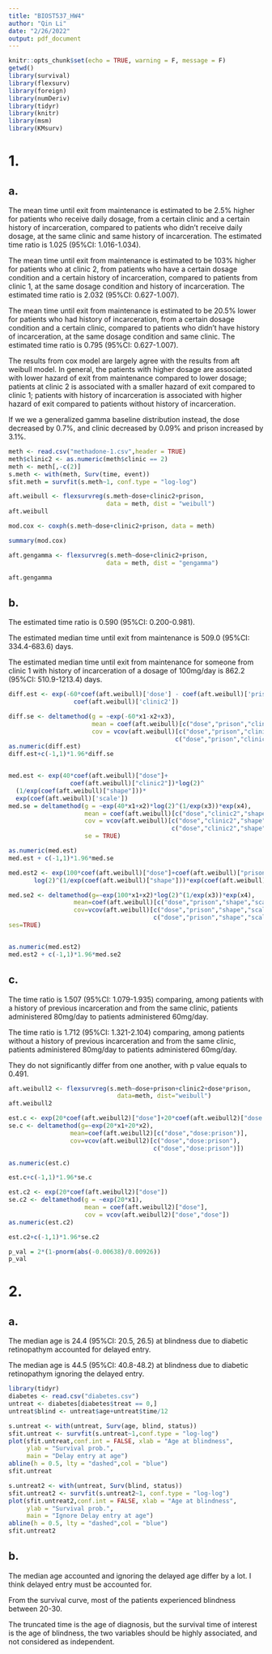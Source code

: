 ```yaml
---
title: "BIOST537_HW4"
author: "Qin Li"
date: "2/26/2022"
output: pdf_document
---
```


```r
knitr::opts_chunk$set(echo = TRUE, warning = F, message = F)
getwd()
library(survival)
library(flexsurv)
library(foreign)
library(numDeriv)
library(tidyr)
library(knitr)
library(msm)
library(KMsurv)
```

# 1.

## a.

The mean time until exit from maintenance is estimated to be 2.5% higher for patients who receive daily dosage, from a certain clinic and a certain history of incarceration, compared to patients who didn't receive daily dosage, at the same clinic and same history of incarceration. The estimated time ratio is 1.025 (95%CI: 1.016-1.034). 

The mean time until exit from maintenance is estimated to be 103% higher for patients who at clinic 2, from patients who have a certain dosage condition and a certain history of incarceration, compared to patients from clinic 1, at the same dosage condition and history of incarceration. The estimated time ratio is 2.032 (95%CI: 0.627-1.007). 

The mean time until exit from maintenance is estimated to be 20.5% lower for patients who had history of incarceration, from a certain dosage condition and a certain clinic, compared to patients who didn't have history of incarceration, at the same dosage condition and same clinic. The estimated time ratio is 0.795 (95%CI: 0.627-1.007). 

The results from cox model are largely agree with the results from aft weibull model. In general, the patients with higher dosage are associated with lower hazard of exit from maintenance compared to lower dosage; patients at clinic 2 is associated with a smaller hazard of exit compared to clinic 1; patients with history of incarceration is associated with higher hazard of exit compared to patients without history of incarceration. 


If we we a generalized gamma baseline distribution instead, the dose decreased by 0.7%, and clinic decreased by 0.09% and prison increased by 3.1%. 

```r
meth <- read.csv("methadone-1.csv",header = TRUE)
meth$clinic2 <- as.numeric(meth$clinic == 2)
meth <- meth[,-c(2)]
s.meth <- with(meth, Surv(time, event))
sfit.meth = survfit(s.meth~1, conf.type = "log-log")

aft.weibull <- flexsurvreg(s.meth~dose+clinic2+prison, 
                           data = meth, dist = "weibull")
aft.weibull

mod.cox <- coxph(s.meth~dose+clinic2+prison, data = meth)

summary(mod.cox)

aft.gengamma <- flexsurvreg(s.meth~dose+clinic2+prison, 
                           data = meth, dist = "gengamma")

aft.gengamma
```


## b. 

The estimated time ratio is 0.590 (95%CI: 0.200-0.981). 

The estimated median time until exit from maintenance is 509.0 (95%CI: 334.4-683.6) days. 

The estimated median time until exit from maintenance for someone from clinic 1 with history of incarceration of a dosage of 100mg/day is 862.2 (95%CI: 510.9-1213.4) days. 

```r
diff.est <- exp(-60*coef(aft.weibull)['dose'] - coef(aft.weibull)['prison']+
                  coef(aft.weibull)['clinic2'])

diff.se <- deltamethod(g = ~exp(-60*x1-x2+x3),
                       mean = coef(aft.weibull)[c("dose","prison","clinic2")],
                       cov = vcov(aft.weibull)[c("dose","prison","clinic2"),
                                              c("dose","prison","clinic2")])
as.numeric(diff.est)
diff.est+c(-1,1)*1.96*diff.se


med.est <- exp(40*coef(aft.weibull)["dose"]+
                 coef(aft.weibull)["clinic2"])*log(2)^
  (1/exp(coef(aft.weibull)["shape"]))*
  exp(coef(aft.weibull)['scale'])
med.se = deltamethod(g = ~exp(40*x1+x2)*log(2)^(1/exp(x3))*exp(x4),
                     mean = coef(aft.weibull)[c("dose","clinic2","shape","scale")],
                     cov = vcov(aft.weibull)[c("dose","clinic2","shape","scale"),
                                             c("dose","clinic2","shape","scale")],
                     se = TRUE)

as.numeric(med.est)
med.est + c(-1,1)*1.96*med.se

med.est2 <- exp(100*coef(aft.weibull)["dose"]+coef(aft.weibull)["prison"])*
       log(2)^(1/exp(coef(aft.weibull)["shape"]))*exp(coef(aft.weibull)["scale"])

med.se2 <- deltamethod(g=~exp(100*x1+x2)*log(2)^(1/exp(x3))*exp(x4),
                  mean=coef(aft.weibull)[c("dose","prison","shape","scale")],
                  cov=vcov(aft.weibull)[c("dose","prison","shape","scale"),
                                        c("dose","prison","shape","scale")],
ses=TRUE)


as.numeric(med.est2)
med.est2 + c(-1,1)*1.96*med.se2

```


## c.

The time ratio is 1.507 (95%CI: 1.079-1.935) comparing, among patients with a history of previous incarceration and from the same clinic, patients administered 80mg/day to patients administered 60mg/day. 

The time ratio is 1.712 (95%CI: 1.321-2.104) comparing, among patients without a history of previous incarceration and from the same clinic, patients administered 80mg/day to patients administered 60mg/day. 

They do not significantly differ from one another, with p value equals to 0.491. 

```r

aft.weibull2 <- flexsurvreg(s.meth~dose+prison+clinic2+dose*prison,
                              data=meth, dist="weibull")
aft.weibull2

est.c <- exp(20*coef(aft.weibull2)["dose"]+20*coef(aft.weibull2)["dose:prison"])
se.c <- deltamethod(g=~exp(20*x1+20*x2),
                 mean=coef(aft.weibull2)[c("dose","dose:prison")],
                 cov=vcov(aft.weibull2)[c("dose","dose:prison"),
                                        c("dose","dose:prison")])

as.numeric(est.c)

est.c+c(-1,1)*1.96*se.c

est.c2 <- exp(20*coef(aft.weibull2)["dose"])
se.c2 <- deltamethod(g = ~exp(20*x1),
                     mean = coef(aft.weibull2)["dose"],
                     cov = vcov(aft.weibull2)["dose","dose"])
as.numeric(est.c2)

est.c2+c(-1,1)*1.96*se.c2

p_val = 2*(1-pnorm(abs(-0.00638)/0.00926))
p_val
```

# 2.

## a.

The median age is 24.4 (95%CI: 20.5, 26.5) at blindness due to diabetic retinopathym accounted for delayed entry. 

The median age is 44.5 (95%CI: 40.8-48.2) at blindness due to diabetic retinopathym ignoring the delayed entry. 


```r
library(tidyr)
diabetes <- read.csv("diabetes.csv")
untreat <- diabetes[diabetes$treat == 0,]
untreat$blind <- untreat$age+untreat$time/12

s.untreat <- with(untreat, Surv(age, blind, status))
sfit.untreat <- survfit(s.untreat~1,conf.type = "log-log")
plot(sfit.untreat,conf.int = FALSE, xlab = "Age at blindness",
     ylab = "Survival prob.",
     main = "Delay entry at age")
abline(h = 0.5, lty = "dashed",col = "blue")
sfit.untreat

s.untreat2 <- with(untreat, Surv(blind, status))
sfit.untreat2 <- survfit(s.untreat2~1, conf.type = "log-log")
plot(sfit.untreat2,conf.int = FALSE, xlab = "Age at blindness",
     ylab = "Survival prob.",
     main = "Ignore Delay entry at age")
abline(h = 0.5, lty = "dashed",col = "blue")
sfit.untreat2


```

## b.

The median age accounted and ignoring the delayed age differ by a lot. I think delayed entry must be accounted for. 

From the survival curve, most of the patients experienced blindness between 20-30.
 
The truncated time is the age of diagnosis, but the survival time of interest is the age of blindness, the two variables should be highly associated, and not considered as independent. 







